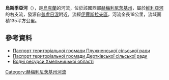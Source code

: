 {{Geobox River

| name = 烏斯季亞河
| other_name   = <br />[[烏克兰文|烏克兰文]]：{{lang|uk|Устя}}

| map = 
| map_size =
| map_caption =

| country = [[烏克蘭|烏克蘭]]
| region = 赫梅利尼茨基州
| region1 = 伊賈斯拉夫區
| city = 
| city1 = 
| city2 = 
| city3 = 
| city4 = 
| city5 =

| length = 18
| watershed = 135
| discharge_location =

| source_name = 
| source_location = 普盧日涅
| source_country = [[烏克蘭|烏克蘭]]
| source_lat_d = 50
| source_lat_m = 9
| source_lat_s = 38.3
| source_lat_NS = N
| source_long_d = 26
| source_long_m = 34
| source_long_s = 17.3
| source_long_EW = E
| source_elevation = 220

| mouth_name = 維利亞河
| mouth_location = [[卡緬卡_(伊賈斯拉夫區)|卡緬卡]]
| mouth_country = [[烏克兰|烏克兰]]
| mouth_region =
| mouth_country1 =
| mouth_lat_d = 50
| mouth_lat_m = 15
| mouth_lat_s = 37.7
| mouth_lat_NS = N
| mouth_long_d = 26
| mouth_long_m = 26
| mouth_long_s = 17.4
| mouth_long_EW = E

| tributary_left = [[古季西卡河_(烏斯季亞河支流)|古季西卡河]]
| tributary_left1 = 
| tributary_right = 
| tributary_right1 =

| image               = Долина_Усті.JPG
| image_size        = 300px
| image_caption   = 
}}
'''烏斯季亞河'''（{{lang-uk|Устя}}），是[[烏克蘭|烏克蘭]]的河流，位於該國西部[[赫梅利尼茨基州|赫梅利尼茨基州]]，屬於[[維利亞河|維利亞河]]的右支流，發源自[[普盧日涅|普盧日涅]]附近，流經[[伊賈斯拉夫區|伊賈斯拉夫區]]，河流全長18公里，流域面積135平方公里。

==參考資料==
{{commons category|Ustia River}}
* [http://www.oblrada.km.ua/map/izpluzhsilra.php Паспорт територіальної громади Плужненської сільської ради]{{Dead link|date=2018年6月 |bot=InternetArchiveBot |fix-attempted=no }}
* [http://www.oblrada.km.ua/map/izdersilra.php Паспорт територіальної громади Дертківської сільської ради]{{Dead link|date=2018年6月 |bot=InternetArchiveBot |fix-attempted=no }}
* [https://web.archive.org/web/20160304131721/http://vodgosp.km.ua/water-resources.php Водні ресурси Хмельницької області]

{{DEFAULTSORT:Устя (притока Вілії)}}
[[Category:赫梅利尼茨基州河流|Category:赫梅利尼茨基州河流]]


{{Ukraine-river-stub}}